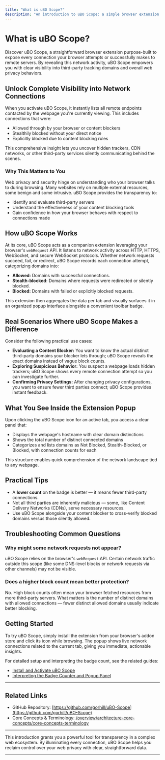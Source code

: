 ```yaml
---
title: "What is uBO Scope?"
description: "An introduction to uBO Scope: a simple browser extension that shows all connections made to remote servers, revealing both attempted and successful network requests. Learn how this insight can deepen your understanding of third-party tracking and web privacy."
---
```


# What is uBO Scope?

Discover uBO Scope, a straightforward browser extension purpose-built to expose every connection your browser attempts or successfully makes to remote servers. By revealing this network activity, uBO Scope empowers you with clear visibility into third-party tracking domains and overall web privacy behaviors.

## Unlock Complete Visibility into Network Connections

When you activate uBO Scope, it instantly lists all remote endpoints contacted by the webpage you're currently viewing. This includes connections that were:

- Allowed through by your browser or content blockers
- Stealthily blocked without your direct notice
- Explicitly blocked due to content blocking rules

This comprehensive insight lets you uncover hidden trackers, CDN networks, or other third-party services silently communicating behind the scenes.

### Why This Matters to You

Web privacy and security hinge on understanding who your browser talks to during browsing. Many websites rely on multiple external resources, some benign and some intrusive. uBO Scope provides the transparency to:

- Identify and evaluate third-party servers
- Understand the effectiveness of your content blocking tools
- Gain confidence in how your browser behaves with respect to connections made

## How uBO Scope Works

At its core, uBO Scope acts as a companion extension leveraging your browser's `webRequest` API. It listens to network activity across HTTP, HTTPS, WebSocket, and secure WebSocket protocols. Whether network requests succeed, fail, or redirect, uBO Scope records each connection attempt, categorizing domains into:

- **Allowed:** Domains with successful connections.
- **Stealth-blocked:** Domains where requests were redirected or silently blocked.
- **Blocked:** Domains with failed or explicitly blocked requests.

This extension then aggregates the data per tab and visually surfaces it in an organized popup interface alongside a convenient toolbar badge.

## Real Scenarios Where uBO Scope Makes a Difference

Consider the following practical use cases:

- **Evaluating a Content Blocker:** You want to know the actual distinct third-party domains your blocker lets through; uBO Scope reveals the exact domains instead of vague block counts.
- **Exploring Suspicious Behavior:** You suspect a webpage loads hidden trackers; uBO Scope shows every remote connection attempt so you can investigate further.
- **Confirming Privacy Settings:** After changing privacy configurations, you want to ensure fewer third parties connect; uBO Scope provides instant feedback.

## What You See Inside the Extension Popup

Upon clicking the uBO Scope icon for an active tab, you access a clear panel that:

- Displays the webpage's hostname with clear domain distinctions
- Shows the total number of distinct connected domains
- Categorizes and lists domains as Not Blocked, Stealth-Blocked, or Blocked, with connection counts for each

This structure enables quick comprehension of the network landscape tied to any webpage.

## Practical Tips

- A **lower count** on the badge is better — it means fewer third-party connections.
- Not all third parties are inherently malicious — some, like Content Delivery Networks (CDNs), serve necessary resources.
- Use uBO Scope alongside your content blocker to cross-verify blocked domains versus those silently allowed.

## Troubleshooting Common Questions

### Why might some network requests not appear?

uBO Scope relies on the browser's `webRequest` API. Certain network traffic outside this scope (like some DNS-level blocks or network requests via other channels) may not be visible.

### Does a higher block count mean better protection?

No. High block counts often mean your browser fetched resources from more third-party servers. What matters is the number of distinct domains with allowed connections — fewer distinct allowed domains usually indicate better blocking.

## Getting Started

To try uBO Scope, simply install the extension from your browser's addon store and click its icon while browsing. The popup shows live network connections related to the current tab, giving you immediate, actionable insights.

For detailed setup and interpreting the badge count, see the related guides:

- [Install and Activate uBO Scope](../guides/getting-started-usage/install-activate-extension)
- [Interpreting the Badge Counter and Popup Panel](../guides/getting-started-usage/interpret-badge-and-popup)


---

## Related Links

- GitHub Repository: [https://github.com/gorhill/uBO-Scope](https://github.com/gorhill/uBO-Scope)
- Core Concepts & Terminology: [/overview/architecture-core-concepts/core-concepts-terminology](../architecture-core-concepts/core-concepts-terminology)

---

This introduction grants you a powerful tool for transparency in a complex web ecosystem. By illuminating every connection, uBO Scope helps you reclaim control over your web privacy with clear, straightforward data.


---